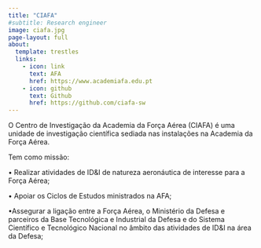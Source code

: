 ```yaml
---
title: "CIAFA"
#subtitle: Research engineer
image: ciafa.jpg
page-layout: full
about:
  template: trestles
  links:
    - icon: link
      text: AFA
      href: https://www.academiafa.edu.pt
    - icon: github
      text: Github
      href: https://github.com/ciafa-sw
---
```


	
O Centro de Investigação da Academia da Força Aérea (CIAFA) é uma unidade de investigação científica sediada nas instalações na Academia da Força Aérea.

 
Tem como missão:

• Realizar atividades de ID&I de natureza aeronáutica de interesse para a Força Aérea;
 
• Apoiar os Ciclos de Estudos ministrados na AFA;
 
•Assegurar a ligação entre a Força Aérea, o Ministério da Defesa e parceiros da Base Tecnológica e Industrial da Defesa e do Sistema Científico e Tecnológico Nacional no âmbito das atividades de ID&I na área da Defesa; 
